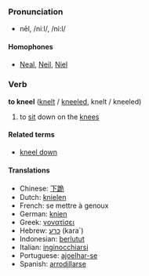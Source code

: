 === Pronunciation ===
*nēl, /niːl/, /ni:l/
==== Homophones ====
*[[Neal]], [[Neil]], [[Niel]]

=== Verb ===

'''to kneel''' ([[knelt]] / [[kneeled]], knelt / kneeled)

# to [[sit]] down on the [[knee]]s

==== Related terms ====
*[[kneel down]]

==== Translations ====
*Chinese: [[下跪]]
*Dutch: [[knielen]]
*French: se mettre à genoux<!-- no wikification of non idiom -->
*German: [[knien]]
*Greek: [[γονατίσει]]
*Hebrew: [[כרע]] (kara`)
*Indonesian: [[lutut|berlutut]]
*Italian: [[inginocchiarsi]]
*Portuguese: [[ajoelhar-se]]
*Spanish: [[arrodillarse]]